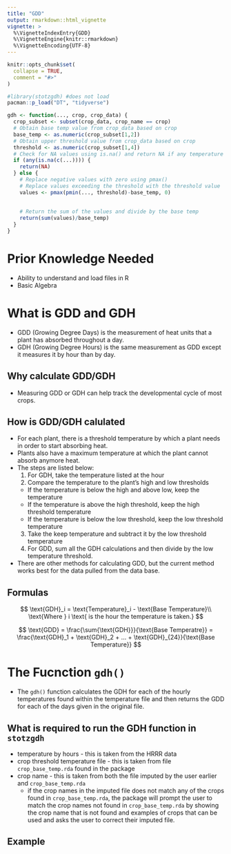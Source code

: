 ```yaml
---
title: "GDD"
output: rmarkdown::html_vignette
vignette: >
  %\VignetteIndexEntry{GDD}
  %\VignetteEngine{knitr::rmarkdown}
  %\VignetteEncoding{UTF-8}
---
```


```r
knitr::opts_chunk$set(
  collapse = TRUE,
  comment = "#>"
)
```

```r
#library(stotzgdh) #does not load
pacman::p_load("DT", "tidyverse")
```


```r
gdh <- function(..., crop, crop_data) {
  crop_subset <- subset(crop_data, crop_name == crop)
  # Obtain base temp value from crop_data based on crop
  base_temp <- as.numeric(crop_subset[1,2])
  # Obtain upper threshold value from crop_data based on crop
  threshold <- as.numeric(crop_subset[1,4])
  # Check for NA values using is.na() and return NA if any temperature values are missing
  if (any(is.na(c(...)))) {
    return(NA)
  } else {
    # Replace negative values with zero using pmax()
    # Replace values exceeding the threshold with the threshold value
    values <- pmax(pmin(..., threshold)-base_temp, 0)
    
 
    # Return the sum of the values and divide by the base temp
    return(sum(values)/base_temp)
  }
}
```

# Prior Knowledge Needed

* Ability to understand and load files in R
* Basic Algebra

# What is GDD and GDH

* GDD (Growing Degree Days) is the measurement of heat units that a plant has absorbed throughout a day. 
* GDH (Growing Degree Hours) is the same measurement as GDD except it measures it by hour than by day.

## Why calculate GDD/GDH

* Measuring GDD or GDH can help track the developmental cycle of most crops. 

## How is GDD/GDH calulated

* For each plant, there is a threshold temperature by which a plant needs in order to start absorbing heat.
* Plants also have a maximum temperature at which the plant cannot absorb anymore heat.
* The steps are listed below:
  1. For GDH, take the temperature listed at the hour
  2. Compare the temperature to the plant's high and low thresholds
    - If the temperature is below the high and above low, keep the temperature
    - If the temperature is above the high threshold, keep the high threshold temperature
    - If the temperature is below the low threshold, keep the low threshold temperature
  3. Take the keep temperature and subtract it by the low threshold temperature
  4. For GDD, sum all the GDH calculations and then divide by the low temperature threshold.
* There are other methods for calculating GDD, but the current method works best for the data pulled from the data base.

## Formulas 

$$
\text{GDH}_i = \text{Temperature}_i - \text{Base Temperature}\\
\text{Where } i \text{ is the hour the temperature is taken.}  
$$


$$
\text{GDD} = \frac{\sum{\text{GDH}}}{\text{Base Temperatre}} = \frac{\text{GDH}_1 + \text{GDH}_2 + ... + \text{GDH}_{24}}{\text{Base Temperature}}
$$

# The Fucnction `gdh()`

* The `gdh()` function calculates the GDH for each of the hourly temperatures found within the temperature file and then returns the GDD for each of the days given in the original file.

## What is required to run the GDH function in `stotzgdh` 

* temperature by hours - this is taken from the HRRR data
* crop threshold temperature file - this is taken from file `crop_base_temp.rda` found in the package
* crop name - this is taken from both the file imputed by the user earlier and `crop_base_temp.rda`
  - if the crop names in the imputed file does not match any of the crops found in `crop_base_temp.rda`, the package  will prompt the user to match the crop names not found in `crop_base_temp.rda` by showing the crop name that is not found and examples of crops that can be used and asks the user to correct their imputed file. 

## Example
